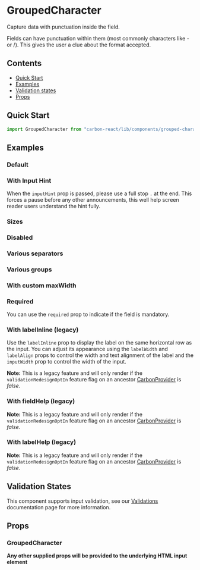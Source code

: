 

<Meta of={GroupedCharacterStories} />

# GroupedCharacter

Capture data with punctuation inside the field.

Fields can have punctuation within them (most commonly characters like - or /). This gives the user a clue about the format accepted.

## Contents

- [Quick Start](#quick-start)
- [Examples](#examples)
- [Validation states](#validation-states)
- [Props](#props)

## Quick Start

```javascript
import GroupedCharacter from "carbon-react/lib/components/grouped-character";
```

## Examples

### Default

<Canvas of={GroupedCharacterStories.DefaultStory} />

### With Input Hint

When the `inputHint` prop is passed, please use a full stop `.` at the end. This forces a pause
before any other announcements, this well help screen reader users understand the hint fully.

<Canvas of={GroupedCharacterStories.InputHint} />

### Sizes

<Canvas of={GroupedCharacterStories.Sizes} />

### Disabled

<Canvas of={GroupedCharacterStories.Disabled} />

### Various separators

<Canvas of={GroupedCharacterStories.VariousSeparators} />

### Various groups

<Canvas of={GroupedCharacterStories.VariousGroups} />

### With custom maxWidth

<Canvas of={GroupedCharacterStories.WithCustomMaxWidth} />

### Required

You can use the `required` prop to indicate if the field is mandatory.

<Canvas of={GroupedCharacterStories.Required} />

### With labelInline (legacy)

Use the `labelInline` prop to display the label on the same horizontal row as the input. You can adjust its appearance using the `labelWidth` and
`labelAlign` props to control the width and text alignment of the label and the `inputWidth` prop to control the width of the input.

**Note:** This is a legacy feature and will only render if the `validationRedesignOptIn` feature flag on an ancestor [CarbonProvider](../?path=/docs/carbon-provider--docs) is *false*.

<Canvas of={GroupedCharacterStories.LabelInline} />

<Canvas of={GroupedCharacterStories.LabelAlign} />

### With fieldHelp (legacy)

**Note:** This is a legacy feature and will only render if the `validationRedesignOptIn` feature flag on an ancestor [CarbonProvider](../?path=/docs/carbon-provider--docs) is *false*.

<Canvas of={GroupedCharacterStories.FieldHelp} />

### With labelHelp (legacy)

**Note:** This is a legacy feature and will only render if the `validationRedesignOptIn` feature flag on an ancestor [CarbonProvider](../?path=/docs/carbon-provider--docs) is *false*.

<Canvas of={GroupedCharacterStories.LabelHelp} />

## Validation States

This component supports input validation, see our [Validations](../?path=/docs/documentation-validations--docs) documentation page for more information.

## Props

### GroupedCharacter

<ArgTypes of={GroupedCharacterStories} />

**Any other supplied props will be provided to the underlying HTML input element**

